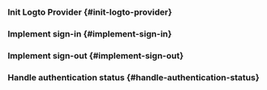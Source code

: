 
<GuideTip />

### Init Logto Provider \{#init-logto-provider}

<InitClient />

### Implement sign-in \{#implement-sign-in}

<ImplementSignIn />

### Implement sign-out \{#implement-sign-out}

<ImplementSignOut />

### Handle authentication status \{#handle-authentication-status}

<HandleAuthenticationStatus />

<Checkpoint />

